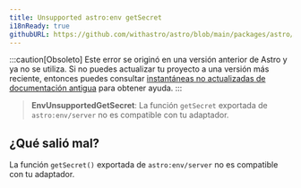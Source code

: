 ```yaml
---
title: Unsupported astro:env getSecret
i18nReady: true
githubURL: https://github.com/withastro/astro/blob/main/packages/astro/src/core/errors/errors-data.ts
---
```


:::caution[Obsoleto]
Este error se originó en una versión anterior de Astro y ya no se utiliza. Si no puedes actualizar tu proyecto a una versión más reciente, entonces puedes consultar [instantáneas no actualizadas de documentación antigua](/es/upgrade-astro/#documentación-antigua-sin-mantenimiento) para obtener ayuda.
:::

> **EnvUnsupportedGetSecret**: La función `getSecret` exportada de `astro:env/server` no es compatible con tu adaptador.

## ¿Qué salió mal?
La función `getSecret()` exportada de `astro:env/server` no es compatible con tu adaptador.